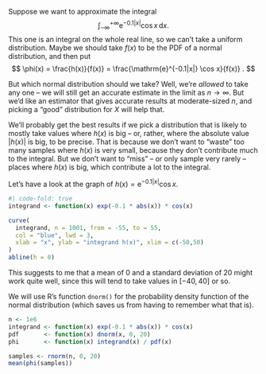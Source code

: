 Suppose we want to approximate the integral $$ \int_{-\infty}^{+\infty}
\mathrm{e}^{-0.1|x|} \cos x \, \mathrm{d}x . $$ This one is an integral on the whole real line, so we can't take a uniform distribution. Maybe we should take $f(x)$ to be the PDF of a normal distribution, and then put $$ \phi(x) = \frac{h(x)}{f(x)} = \frac{\mathrm{e}^{-0.1|x|} \cos x}{f(x)} . $$

But which normal distribution should we take? Well, we're *allowed* to take any one – we will still get an accurate estimate in the limit as $n \to \infty$. But we'd like an estimator that gives accurate results at moderate-sized $n$, and picking a "good" distribution for $X$ will help that.

We'll probably get the best results if we pick a distribution that is likely to mostly take values where $h(x)$ is big -- or, rather, where the absolute value $|h(x)|$ is big, to be precise. That is because we don't want to "waste" too many samples where $h(x)$ is very small, because they don't contribute much to the integral. But we don't want to "miss" -- or only sample very rarely -- places where $h(x)$ is big, which contribute a lot to the integral.

Let's have a look at the graph of $h(x) = \mathrm{e}^{-0.1|x|} \cos x$.

```r
#| code-fold: true
integrand <- function(x) exp(-0.1 * abs(x)) * cos(x)

curve(
  integrand, n = 1001, from = -55, to = 55,
  col = "blue", lwd = 3,
  xlab = "x", ylab = "integrand h(x)", xlim = c(-50,50)
)
abline(h = 0)
```

This suggests to me that a mean of 0 and a standard deviation of 20 might work quite well, since this will tend to take values in $[-40,40]$ or so.

We will use R's function `dnorm()` for the probability density function of the normal distribution (which saves us from having to remember what that is).

```r
n <- 1e6
integrand <- function(x) exp(-0.1 * abs(x)) * cos(x)
pdf       <- function(x) dnorm(x, 0, 20)
phi       <- function(x) integrand(x) / pdf(x)

samples <- rnorm(n, 0, 20)
mean(phi(samples))
```
